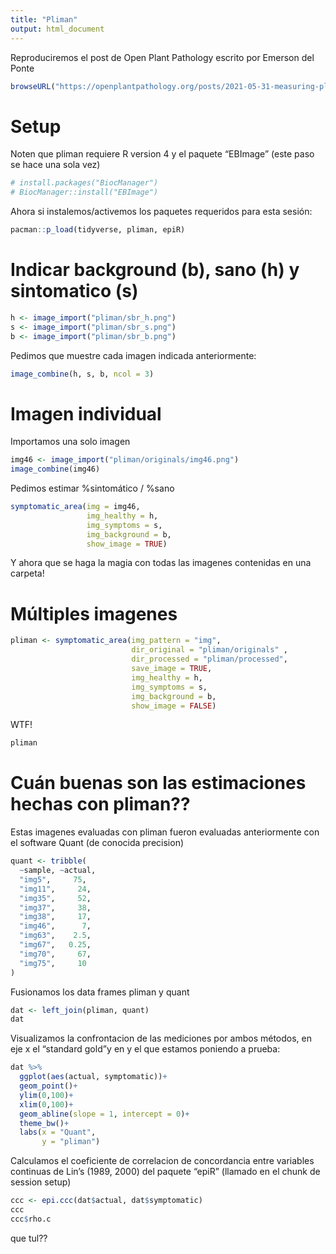 ```yaml
---
title: "Pliman"
output: html_document
---
```

Reproduciremos el post de Open Plant Pathology escrito por Emerson del Ponte

```r
browseURL("https://openplantpathology.org/posts/2021-05-31-measuring-plant-disease-severity-using-the-pliman-r-package/")
```

# Setup 

Noten que pliman requiere R version 4 y el paquete "EBImage" (este paso se hace una sola vez)

```r
# install.packages("BiocManager")
# BiocManager::install("EBImage")
```

Ahora si instalemos/activemos los paquetes requeridos para esta sesión:

```r
pacman::p_load(tidyverse, pliman, epiR)
```

# Indicar background (b), sano (h) y sintomatico (s) 

```r
h <- image_import("pliman/sbr_h.png")
s <- image_import("pliman/sbr_s.png")
b <- image_import("pliman/sbr_b.png")
```

Pedimos que muestre cada imagen indicada anteriormente:

```r
image_combine(h, s, b, ncol = 3)
```

# Imagen individual 

Importamos una solo imagen 

```r
img46 <- image_import("pliman/originals/img46.png")
image_combine(img46)
```

Pedimos estimar %sintomático / %sano  

```r
symptomatic_area(img = img46,
                 img_healthy = h,
                 img_symptoms = s,
                 img_background = b,
                 show_image = TRUE)
```

Y ahora que se haga la magia con todas las imagenes contenidas en una carpeta! 

# Múltiples imagenes 

```r
pliman <- symptomatic_area(img_pattern = "img",
                           dir_original = "pliman/originals" ,
                           dir_processed = "pliman/processed",
                           save_image = TRUE,
                           img_healthy = h,
                           img_symptoms = s,
                           img_background = b,
                           show_image = FALSE)
```

WTF! 

```r
pliman
```

# Cuán buenas son las estimaciones hechas con pliman??

Estas imagenes evaluadas con pliman fueron evaluadas anteriormente con el software Quant (de conocida precision)

```r
quant <- tribble(
  ~sample, ~actual,
  "img5",     75,
  "img11",     24,
  "img35",     52,
  "img37",     38,
  "img38",     17,
  "img46",      7,
  "img63",    2.5,
  "img67",   0.25,
  "img70",     67,
  "img75",     10
)
```

Fusionamos los data frames pliman y quant

```r
dat <- left_join(pliman, quant)
dat
```

Visualizamos la confrontacion de las mediciones por ambos métodos, en eje x el "standard gold"y en y el que estamos poniendo a prueba:

```r
dat %>% 
  ggplot(aes(actual, symptomatic))+
  geom_point()+
  ylim(0,100)+
  xlim(0,100)+
  geom_abline(slope = 1, intercept = 0)+
  theme_bw()+
  labs(x = "Quant", 
       y = "pliman")
```

Calculamos el coeficiente de correlacion de concordancia entre variables continuas de Lin's (1989, 2000) del paquete "epiR" (llamado en el chunk de session setup)

```r
ccc <- epi.ccc(dat$actual, dat$symptomatic)
ccc
ccc$rho.c
```

que tul??
